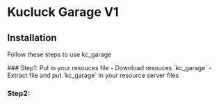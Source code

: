 
# Kucluck Garage V1

## Installation

Follow these steps to use kc_garage

<Steps>
  ### Step1: Put in your resouces file
  - Download resouces `kc_garage`
  - Extract file and put `kc_garage` in your resource server files

### Step2:

</Steps>
